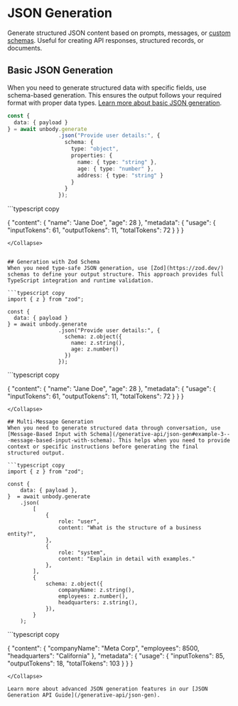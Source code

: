 
# JSON Generation

Generate structured JSON content based on prompts, messages, or [custom schemas](/project-configurations/custom-schemas). Useful for creating API responses, structured records, or documents.

## Basic JSON Generation
When you need to generate structured data with specific fields, use schema-based generation. This ensures the output follows your required format with proper data types. [Learn more about basic JSON generation](/generative-api/json-gen#example-1---prompt-with-plain-schema).

```typescript copy
const {
  data: { payload }
} = await unbody.generate
                .json("Provide user details:", {
                  schema: {
                    type: "object",
                    properties: {
                      name: { type: "string" },
                      age: { type: "number" },
                      address: { type: "string" }
                    }
                  }
                });
```

<Collapse title="Response">
```typescript copy

{
    "content": {
        "name": "Jane Doe",
        "age": 28
    },
    "metadata": {
        "usage": {
            "inputTokens": 61,
            "outputTokens": 11,
            "totalTokens": 72
        }
    }
}
```
</Collapse>


## Generation with Zod Schema
When you need type-safe JSON generation, use [Zod](https://zod.dev/) schemas to define your output structure. This approach provides full TypeScript integration and runtime validation.

```typescript copy
import { z } from "zod";

const {
  data: { payload }
} = await unbody.generate
                .json("Provide user details:", {
                  schema: z.object({
                    name: z.string(),
                    age: z.number()
                  })
                });
```

<Collapse title="Response">
```typescript copy

{
    "content": {
        "name": "Jane Doe",
        "age": 28
    },
    "metadata": {
        "usage": {
            "inputTokens": 61,
            "outputTokens": 11,
            "totalTokens": 72
        }
    }
}
```
</Collapse>

## Multi-Message Generation
When you need to generate structured data through conversation, use [Message-Based Input with Schema](/generative-api/json-gen#example-3---message-based-input-with-schema). This helps when you need to provide context or specific instructions before generating the final structured output.

```typescript copy
import { z } from "zod";

const {
    data: { payload },
}  = await unbody.generate
    .json(
        [
            {
                role: "user",
                content: "What is the structure of a business entity?",
            },
            { 
                role: "system", 
                content: "Explain in detail with examples." 
            },
        ],
        {
            schema: z.object({
                companyName: z.string(),
                employees: z.number(),
                headquarters: z.string(),
            }),
        }
    );
```
<Collapse title="Response">
```typescript copy

{
    "content": {
        "companyName": "Meta Corp",
        "employees": 8500,
        "headquarters": "California"
    },
    "metadata": {
        "usage": {
            "inputTokens": 85,
            "outputTokens": 18,
            "totalTokens": 103
        }
    }
}
```
</Collapse>

Learn more about advanced JSON generation features in our [JSON Generation API Guide](/generative-api/json-gen).